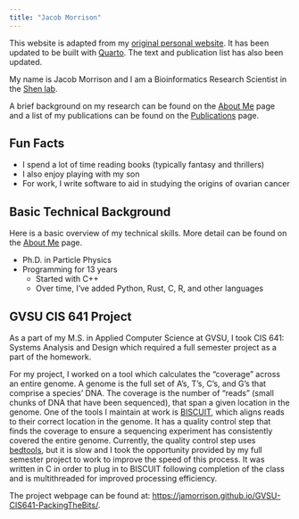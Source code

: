 ```yaml
---
title: "Jacob Morrison"
---
```


::: {.callout-note}
This website is adapted from my [original personal website](https://jamorrison.github.io). It has been updated to be
built with [Quarto](https://quarto.org). The text and publication list has also been updated.
:::

My name is Jacob Morrison and I am a Bioinformatics Research Scientist in the [Shen lab](https://shenlab.vai.org).

A brief background on my research can be found on the [About Me](about_me.qmd) page and a list of my publications can
be found on the [Publications](publications.qmd) page.

## Fun Facts

- I spend a lot of time reading books (typically fantasy and thrillers)
- I also enjoy playing with my son
- For work, I write software to aid in studying the origins of ovarian cancer

## Basic Technical Background

Here is a basic overview of my technical skills. More detail can be found on the [About Me](about_me.qmd) page.

- Ph.D. in Particle Physics
- Programming for 13 years
  - Started with C++
  - Over time, I've added Python, Rust, C, R, and other languages

## GVSU CIS 641 Project

As a part of my M.S. in Applied Computer Science at GVSU, I took CIS 641: Systems Analysis and Design which required a
full semester project as a part of the homework.

For my project, I worked on a tool which calculates the "coverage" across an entire genome. A genome is the full set of
A's, T's, C's, and G's that comprise a species' DNA. The coverage is the number of "reads" (small chunks of DNA that
have been sequenced), that span a given location in the genome. One of the tools I maintain at work is
[BISCUIT](https://github.com/huishenlab/biscuit), which aligns reads to their correct location in the genome. It has a
quality control step that finds the coverage to ensure a sequencing experiment has consistently covered the entire
genome. Currently, the quality control step uses [bedtools](https://github.com/arq5x/bedtools2), but it is slow and I
took the opportunity provided by my full semester project to work to improve the speed of this process. It was written
in C in order to plug in to BISCUIT following completion of the class and is multithreaded for improved processing
efficiency.

The project webpage can be found at:
[https://jamorrison.github.io/GVSU-CIS641-PackingTheBits/](https://jamorrison.github.io/GVSU-CIS641-PackingTheBits/).
